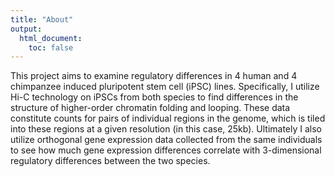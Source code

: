 ```yaml
---
title: "About"
output:
  html_document:
    toc: false
---
```


This project aims to examine regulatory differences in 4 human and 4 chimpanzee induced pluripotent stem cell (iPSC) lines. Specifically, I utilize Hi-C technology on iPSCs from both species to find differences in the structure of higher-order chromatin folding and looping. These data constitute counts for pairs of individual regions in the genome, which is tiled into these regions at a given resolution (in this case, 25kb). Ultimately I also utilize orthogonal gene expression data collected from the same individuals to see how much gene expression differences correlate with 3-dimensional regulatory differences between the two species.